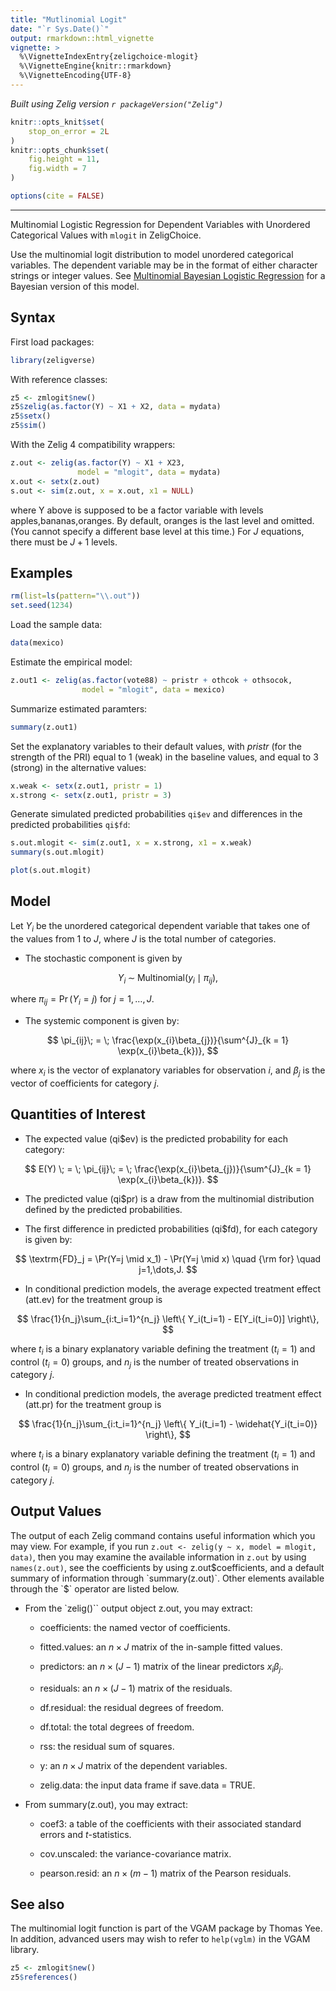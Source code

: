 ```yaml
---
title: "Mutlinomial Logit"
date: "`r Sys.Date()`"
output: rmarkdown::html_vignette
vignette: >
  %\VignetteIndexEntry{zeligchoice-mlogit}
  %\VignetteEngine{knitr::rmarkdown}
  %\VignetteEncoding{UTF-8}
---
```


*Built using Zelig version `r packageVersion("Zelig")`*

```r
knitr::opts_knit$set(
    stop_on_error = 2L
)
knitr::opts_chunk$set(
    fig.height = 11,
    fig.width = 7
)

options(cite = FALSE)
```
---

Multinomial Logistic Regression for Dependent Variables with Unordered Categorical Values with `mlogit` in ZeligChoice.

Use the multinomial logit distribution to model unordered categorical
variables. The dependent variable may be in the format of either
character strings or integer values. See [Multinomial Bayesian Logistic Regression](zelig_mlogitbayes.html) for a Bayesian version of this
model.

Syntax
------

First load packages:

```r
library(zeligverse)
```

With reference classes:

```r
z5 <- zmlogit$new()
z5$zelig(as.factor(Y) ~ X1 + X2, data = mydata)
z5$setx()
z5$sim()
```

With the Zelig 4 compatibility wrappers:

```r
z.out <- zelig(as.factor(Y) ~ X1 + X23,
               model = "mlogit", data = mydata)
x.out <- setx(z.out)
s.out <- sim(z.out, x = x.out, x1 = NULL)

```

where Y above is supposed to be a factor variable with levels
apples,bananas,oranges. By default, oranges is the last level and
omitted. (You cannot specify a different base level at this time.) For
$J$ equations, there must be $J + 1$ levels.

Examples
------

```r
rm(list=ls(pattern="\\.out"))
set.seed(1234)
```

Load the sample data:

```r
data(mexico)
```

Estimate the empirical model:

```r
z.out1 <- zelig(as.factor(vote88) ~ pristr + othcok + othsocok,
                model = "mlogit", data = mexico)
```

Summarize estimated paramters:

```r
summary(z.out1)
```

Set the explanatory variables to their default values, with $pristr$
(for the strength of the PRI) equal to 1 (weak) in the baseline
values, and equal to 3 (strong) in the alternative values:

```r
x.weak <- setx(z.out1, pristr = 1)
x.strong <- setx(z.out1, pristr = 3)
```

Generate simulated predicted probabilities `qi$ev` and differences in the predicted probabilities `qi$fd`:

```r
s.out.mlogit <- sim(z.out1, x = x.strong, x1 = x.weak)
summary(s.out.mlogit)
```

```r
plot(s.out.mlogit)
```

Model
------

Let $Y_i$ be the unordered categorical dependent variable that
takes one of the values from 1 to $J$, where $J$ is the
total number of categories.

-  The stochastic component is given by


$$
    Y_i \; \sim \; \textrm{Multinomial}(y_{i} \mid \pi_{ij}),
$$

   where $\pi_{ij}=\Pr(Y_i=j)$ for $j=1,\dots,J$.

-  The systemic component is given by:


$$
    \pi_{ij}\; = \; \frac{\exp(x_{i}\beta_{j})}{\sum^{J}_{k = 1}
        \exp(x_{i}\beta_{k})},
$$

   where $x_i$ is the vector of explanatory variables for
   observation $i$, and $\beta_j$ is the vector of
   coefficients for category $j$.

Quantities of Interest
------

-  The expected value (qi$ev) is the predicted probability for each
   category:


$$
    E(Y) \; = \; \pi_{ij}\; = \; \frac{\exp(x_{i}\beta_{j})}{\sum^{J}_{k = 1}
        \exp(x_{i}\beta_{k})}.
$$

-  The predicted value (qi$pr) is a draw from the multinomial
   distribution defined by the predicted probabilities.

-  The first difference in predicted probabilities (qi$fd), for each
   category is given by:


$$
    \textrm{FD}_j = \Pr(Y=j \mid x_1) - \Pr(Y=j \mid x) \quad {\rm for}
        \quad j=1,\dots,J.
$$

-  In conditional prediction models, the average expected treatment
   effect (att.ev) for the treatment group is


$$
    \frac{1}{n_j}\sum_{i:t_i=1}^{n_j} \left\{ Y_i(t_i=1) -
        E[Y_i(t_i=0)] \right\},
$$

   where $t_{i}$ is a binary explanatory variable defining the
   treatment ($t_{i}=1$) and control ($t_{i}=0$) groups, and
   $n_j$ is the number of treated observations in category
   $j$.

-  In conditional prediction models, the average predicted treatment
   effect (att.pr) for the treatment group is


$$
    \frac{1}{n_j}\sum_{i:t_i=1}^{n_j} \left\{ Y_i(t_i=1) -
        \widehat{Y_i(t_i=0)} \right\},
$$

   where $t_{i}$ is a binary explanatory variable defining the
   treatment ($t_{i}=1$) and control ($t_{i}=0$) groups, and
   $n_j$ is the number of treated observations in category
   $j$.

Output Values
------

The output of each Zelig command contains useful information which you
may view. For example, if you run
`z.out <- zelig(y ~ x, model = mlogit, data)`, then you may examine
the available information in `z.out` by using `names(z.out)`, see
the coefficients by using z.out$coefficients, and a default summary of
information through `summary(z.out)`. Other elements available through
the `$` operator are listed below.

-  From the `zelig()`` output object z.out, you may extract:

   -  coefficients: the named vector of coefficients.

   -  fitted.values: an $n \times J$ matrix of the in-sample
      fitted values.

   -  predictors: an $n \times (J-1)$ matrix of the linear
      predictors $x_i \beta_j$.

   -  residuals: an $n \times (J-1)$ matrix of the residuals.

   -  df.residual: the residual degrees of freedom.

   -  df.total: the total degrees of freedom.

   -  rss: the residual sum of squares.

   -  y: an $n \times J$ matrix of the dependent variables.

   -  zelig.data: the input data frame if save.data = TRUE.

-  From summary(z.out), you may extract:

   -  coef3: a table of the coefficients with their associated standard
      errors and $t$-statistics.

   -  cov.unscaled: the variance-covariance matrix.

   -  pearson.resid: an $n \times (m-1)$ matrix of the Pearson
      residuals.

See also
------

The multinomial logit function is part of the VGAM package by Thomas
Yee. In addition, advanced users may wish to refer to `help(vglm)`
in the VGAM library.

```r
z5 <- zmlogit$new()
z5$references()
```
